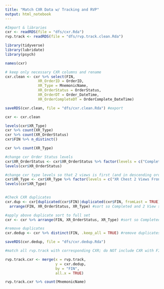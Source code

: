 ```yaml
---
title: "Match CXR Data w/ Tracking and RVP"
output: html_notebook
---
```



```r
#Import & libraries
cxr <- readRDS(file = "dfs/cxr.Rda")
rvp.track <- readRDS(file = "dfs/rvp.track.clean.Rda")

library(tidyverse)
library(lubridate)
library(psych)
```


```r
names(cxr)
```


```r
# keep only necessary CXR columns and rename
cxr.clean <- cxr %>% select(FIN, 
               XR_OrderID = OrderID, 
               XR_Type = MnemonicName, 
               XR_OrderStatus = OrderStatus, 
               XR_OrderDT = Order_DateTime, 
               XR_OrderCompleteDT = OrderComplete_DateTime)

saveRDS(cxr.clean, file = "dfs/cxr.clean.Rda") #export

cxr <- cxr.clean
```

```r
levels(cxr$XR_Type)
cxr %>% count(XR_Type)
cxr %>% count(XR_OrderStatus)
cxr$FIN %>% n_distinct()

cxr %>% count(XR_Type)
```


```r
#change cxr Order Status levels
cxr$XR_OrderStatus <- cxr$XR_OrderStatus %>% factor(levels = c("Completed", "Discontinued", "Canceled", "Voided"))
levels(cxr$XR_OrderStatus)

#change cxr type levels so that 2 views is first (and in descending order of count)
cxr$XR_Type <- cxr$XR_Type %>% factor(levels = c("XR Chest 2 Views Frontal/Lat", "XR Chest 1 View Frontal", "XR Chest 1 View PA", "XR Chest 3 Views Frontal/Lat/Apical", "XR Chest Routine"))
levels(cxr$XR_Type)
                                            
```

```r
#Check CXR duplicates
cxr.dup <- cxr[duplicated(cxr$FIN)|duplicated(cxr$FIN, fromLast = TRUE),] %>% #show encounters with duplicate FIN
  arrange(FIN, XR_OrderStatus, XR_Type) #sort so Completed and 2 View shows up first (and doesn't get filtered)
```

```r
#apply above duplicate sort to full set
cxr <- cxr %>% arrange(FIN, XR_OrderStatus, XR_Type) #sort so Completed and 2 View shows up first (and doesn't get filtered)

#remove duplicates
cxr.dedup <- cxr %>% distinct(FIN, .keep_all = TRUE) #remove duplicates (removes 2nd+ row)

saveRDS(cxr.dedup, file = "dfs/cxr.dedup.Rda")
```

```r
#match all rvp.track with corresponding CXR; do NOT include CXR with FINs not in rvp.track

rvp.track.cxr <- merge(x = rvp.track,
                       y = cxr.dedup,
                       by = "FIN",
                       all.x = TRUE)
```


```r
rvp.track.cxr %>% count(MnemonicName)
```
